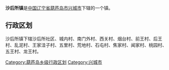 {{中国乡级行政区
|行政区全称 = 沙后所镇
|景观照片文件名 = 
|景观照片描述 = 
|汉语拼音 =
|其他语言 = 
|其他语言名称 = 
|位置图文件名 = 
|位置图描述 = 
|自定义图片=
|上级行政区 = [[辽宁省|辽宁省]][[葫芦岛市|葫芦岛市]][[兴城市|兴城市]]
|行政区类别 = 镇
|行政区划代码 = 
|行政区划 = 
|村委会 = 
|居委会 = 
|建置时间 = 
|领导职位 = 
|领导名称 = 
|政府驻地 = 
|毗邻 = 
|地理坐标 = 
|总面积 = 
|总人口 = 
|户籍人口 = 
|户籍人口年份 = 
|常住人口 = 
|常住人口年份 = 
|人口密度 = 
|GDP = 
|邮政编码 = 
|电话区号 = 
|官方网站 = 
|网站名称 = 
}}
'''沙后所镇'''是[[中华人民共和国|中国]][[辽宁省|辽宁省]][[葫芦岛市|葫芦岛市]][[兴城市|兴城市]]下辖的一个镇。

== 行政区划 ==

沙后所镇下辖沙后所社区、城内村、南门外村、西关村、烟台村、前王村、后王村、乱泥村、王家洼子村、五里村、荒地村、石屯村、焦家村、闻家村、桃园村、五王村、龙王村。

{{辽宁小作品}}
{{兴城市行政区划}}

[[Category:葫芦岛乡级行政区划|Category:葫芦岛乡级行政区划]]
[[Category:兴城市|Category:兴城市]]